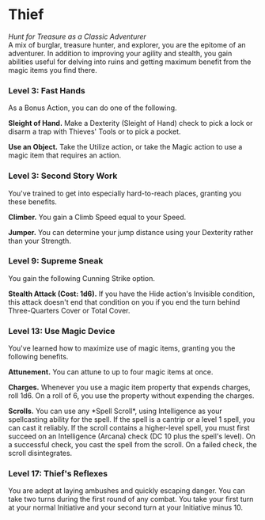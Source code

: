 # Thief

_Hunt for Treasure as a Classic Adventurer_  
A mix of burglar, treasure hunter, and explorer, you are the epitome of an adventurer. In addition to improving your agility and stealth, you gain abilities useful for delving into ruins and getting maximum benefit from the magic items you find there.

### Level 3: Fast Hands

As a Bonus Action, you can do one of the following.

**Sleight of Hand.** Make a Dexterity (Sleight of Hand) check to pick a lock or disarm a trap with Thieves' Tools or to pick a pocket.

**Use an Object.** Take the Utilize action, or take the Magic action to use a magic item that requires an action.

### Level 3: Second Story Work

You've trained to get into especially hard-to-reach places, granting you these benefits.

**Climber.** You gain a Climb Speed equal to your Speed.

**Jumper.** You can determine your jump distance using your Dexterity rather than your Strength.

### Level 9: Supreme Sneak

You gain the following Cunning Strike option.

**Stealth Attack (Cost: 1d6).** If you have the Hide action's Invisible condition, this attack doesn't end that condition on you if you end the turn behind Three-Quarters Cover or Total Cover.

### Level 13: Use Magic Device

You've learned how to maximize use of magic items, granting you the following benefits.

**Attunement.** You can attune to up to four magic items at once.

**Charges.** Whenever you use a magic item property that expends charges, roll 1d6. On a roll of 6, you use the property without expending the charges.

**Scrolls.** You can use any \*Spell Scroll\*, using Intelligence as your spellcasting ability for the spell. If the spell is a cantrip or a level 1 spell, you can cast it reliably. If the scroll contains a higher-level spell, you must first succeed on an Intelligence (Arcana) check (DC 10 plus the spell's level). On a successful check, you cast the spell from the scroll. On a failed check, the scroll disintegrates.

### Level 17: Thief's Reflexes

You are adept at laying ambushes and quickly escaping danger. You can take two turns during the first round of any combat. You take your first turn at your normal Initiative and your second turn at your Initiative minus 10.